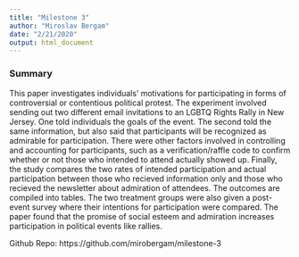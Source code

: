 ```yaml
---
title: "Milestone 3"
author: "Miroslav Bergam"
date: "2/21/2020"
output: html_document
---
```


### Summary

This paper investigates individuals' motivations for participating in forms of
controversial or contentious political protest. The experiment involved sending
out two different email invitations to an LGBTQ Rights Rally in New Jersey. One
told individuals the goals of the event. The second told the same information,
but also said that participants will be recognized as admirable for
participation. There were other factors involved in controlling and accounting
for participants, such as a verification/raffle code to confirm whether or not
those who intended to attend actually showed up. Finally, the study compares the
two rates of intended participation and actual participation between those who
recieved information only and those who recieved the newsletter about admiration
of attendees. The outcomes are compiled into tables. The two treatment groups
were also given a post-event survey where their intentions for participation
were compared. The paper found that the promise of social esteem and admiration
increases participation in political events like rallies.

Github Repo: https://github.com/mirobergam/milestone-3